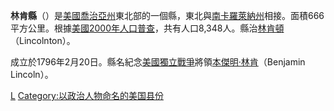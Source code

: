 {{Otheruses|林肯縣|subject=美國喬治亞州的一個縣|other=同名的縣}}
<!--[[File:Map_of_Georgia_highlighting_Lincoln_County.svg|250px]]-->
{{Infobox U.S. County
| county = 林肯縣
| state = 喬治亞州 
| en county = Lincoln County
| en state = Georgia 
| map = Lincoln County Georgia.png
| map size = 225
| founded = 1796年2月20日
| seat = [[林肯頓_(喬治亞州)|林肯頓]]
| largest city = 林肯頓
| area mi = 257
| area km = 666
| area land mi = 211
| area land km = 547
| area water mi = 46
| area water km = 120
| area percentage = 17.95% 
| census estimate yr = 2005
| pop = 8,207
| density mi = 40
| density km = 15
| time zone = 北美东部时区
| UTC offset = -5
| DST offset = -4
| web = 
}}
'''林肯縣'''（{{lang-en|Lincoln County}}）是[[美國|美國]][[喬治亞州|喬治亞州]]東北部的一個縣，東北與[[南卡羅萊納州|南卡羅萊納州]]相接。面積666平方公里。根據[[美國2000年人口普查|美國2000年人口普查]]，共有人口8,348人。縣治[[林肯頓_(喬治亞州)|林肯頓]]（Lincolnton）。

成立於1796年2月20日。縣名紀念[[美國獨立戰爭|美國獨立戰爭]]將領[[本傑明·林肯|本傑明·林肯]]（Benjamin Lincoln）。

{{林肯縣 (喬治亞州)}}
{{佐治亚州}}
{{Georgia state-stub}}

[[Category:佐治亚州行政区划|L]]
[[Category:以政治人物命名的美国县份|Category:以政治人物命名的美国县份]]
